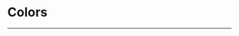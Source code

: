 
<Meta title="tokens/Colors" />

# Colors

---

&nbsp;

<ColorPalette>
  <ColorItem
    title="Neutral"
    colors={{
      Black: "#212121",
      D_Grey: "#4d4d4d",
      Grey: "#717171",
      L_Grey: "#89939e",
      "Grey-blue": "#abbed1",
      Silver: "#f5f7fa",
      White: "#ffffff",
    }}
  />
  <ColorItem
    title="Primary"
    colors={{
      D_Blue: "#0053ad",
      Navy: "#0663c7",
      M_Blue: "#0671e0",
      Azure: "#4196f0",
      Sky: "#dbedff",
      L_Blue: "#eef5fc",
    }}
  />
  <ColorItem
    title="Success"
    colors={{
      D_Green: "#115b43",
      Forest: "#1b6e53",
      M_Green: "#009262",
      Herbal: "#32c997",
      Mint: "#84dfc1",
      L_Green: "#f1fbf8",
    }}
  />
  <ColorItem
    title="Warning"
    colors={{
      D_Yellow: "#e48900",
      Lemon: "#ffa826",
      M_Yellow: "#ffb240",
      Straw: "#ffc670",
      Sand: "#ffd596",
      L_Yellow: "#fff8ec",
    }}
  />
  <ColorItem
    title="Danger"
    colors={{
      D_Red: "#c33025",
      Scarlet: "#e01507",
      M_Red: "#e02b1d",
      Raspberry: "#ff5a4f",
      Rubicund: "#f0857d",
      L_Red: "#fff1f0",
    }}
  />
</ColorPalette>
